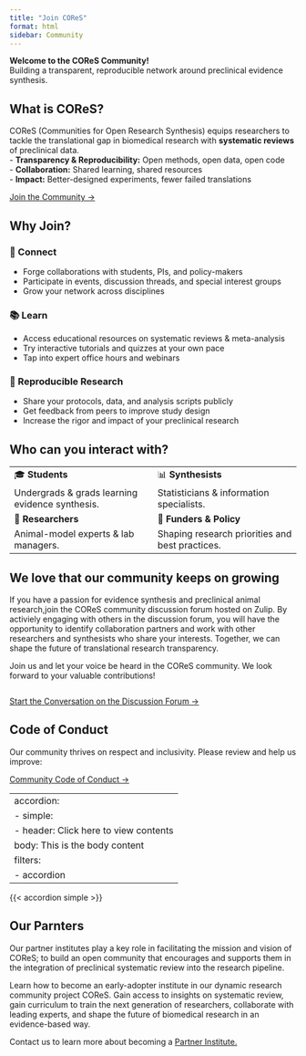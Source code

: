 ```yaml
---
title: "Join COReS"
format: html
sidebar: Community
---
```


**Welcome to the COReS Community!**\
Building a transparent, reproducible network around preclinical evidence synthesis.

## What is COReS?

COReS (Communities for Open Research Synthesis) equips researchers to tackle the translational gap in biomedical research with **systematic reviews** of preclinical data.\
- **Transparency & Reproducibility:** Open methods, open data, open code\
- **Collaboration:** Shared learning, shared resources\
- **Impact:** Better-designed experiments, fewer failed translations

:::: {.text-center style="margin-top: 1em"}
::: button
[Join the Community →](https://cores.zulipchat.com/){.btn .btn-primary target="_blank"}
:::
::::


## Why Join?

::: panel-tabset
### 🔗 Connect {.tab}

-   Forge collaborations with students, PIs, and policy-makers\
-   Participate in events, discussion threads, and special interest groups\
-   Grow your network across disciplines

### 📚 Learn {.tab}

-   Access educational resources on systematic reviews & meta-analysis\
-   Try interactive tutorials and quizzes at your own pace\
-   Tap into expert office hours and webinars

### 🔄 Reproducible Research {.tab}

-   Share your protocols, data, and analysis scripts publicly\
-   Get feedback from peers to improve study design\
-   Increase the rigor and impact of your preclinical research
:::



## Who can you interact with?

|  |  |
|------------------------------------|------------------------------------|
| 🎓 **Students** | 📊 **Synthesists** |
| Undergrads & grads learning evidence synthesis. | Statisticians & information specialists. |
| 🔬 **Researchers** | 💼 **Funders & Policy** |
| Animal-model experts & lab managers. | Shaping research priorities and best practices. |

## We love that our community keeps on growing  
If you have a passion for evidence synthesis and preclinical animal research,join the COReS community discussion forum hosted on Zulip. By activiely engaging with others in the discussion forum, you will have the opportunity to identify collaboration partners and work with other researchers and synthesists who share your interests. Together, we can shape the future of translational research transparency. 

Join us and let your voice be heard in the COReS community. We look forward to your valuable contributions! 

:::: {.text-center style="margin-top: 2em"}
::: button
[Start the Conversation on the Discussion Forum →](https://cores.zulipchat.com/){.btn .btn-primary .btn-lg target="_blank"}
:::
::::


## Code of Conduct

Our community thrives on respect and inclusivity. Please review and help us improve:

::: callout-note
[Community Code of Conduct →](#){.btn .btn-secondary target="_blank"}
:::

---
accordion:
  - simple:
    - header: Click here to view contents
      body: This is the body content
filters:
  - accordion
---

{{< accordion simple >}}




## Our Parnters

Our partner institutes play a key role in facilitating the mission and vision of COReS; to build an open community that encourages and supports them in the integration of preclinical systematic review into the research pipeline.

Learn how to become an early-adopter institute in our dynamic research community project COReS. Gain access to insights on systematic review, gain curriculum to train the next generation of researchers, collaborate with leading experts, and shape the future of biomedical research in an evidence-based way.

Contact us to learn more about becoming a [Partner Institute.](/about-cores/partners.qmd)

